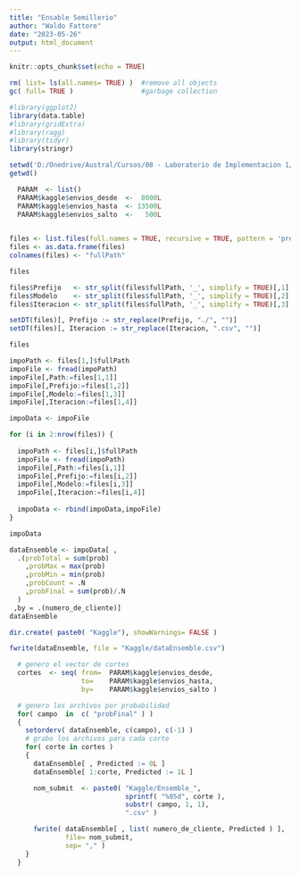 ```yaml
---
title: "Ensable Semillerio"
author: "Waldo Fattore"
date: "2023-05-26"
output: html_document
---
```


```r
knitr::opts_chunk$set(echo = TRUE)
```

```r
rm( list= ls(all.names= TRUE) )  #remove all objects
gc( full= TRUE )                 #garbage collection

#library(ggplot2)
library(data.table)
#library(gridExtra)
#library(ragg)
#library(tidyr)
library(stringr)

```

```r

setwd('D:/Onedrive/Austral/Cursos/08 - Laboratorio de Implementacion 1/labo2023v/src/wf-wal-final-3/Pred')
getwd()

```
```r
  PARAM  <- list()
  PARAM$kaggle$envios_desde  <-  8000L
  PARAM$kaggle$envios_hasta  <- 13500L
  PARAM$kaggle$envios_salto  <-   500L
  
```


```r

files <- list.files(full.names = TRUE, recursive = TRUE, pattern = 'pred*')
files <- as.data.frame(files)
colnames(files) <- "fullPath"

files

```

```r
files$Prefijo   <- str_split(files$fullPath, '_', simplify = TRUE)[,1]
files$Modelo    <- str_split(files$fullPath, '_', simplify = TRUE)[,2]
files$Iteracion <- str_split(files$fullPath, '_', simplify = TRUE)[,3]

setDT(files)[, Prefijo := str_replace(Prefijo, "./", "")]
setDT(files)[, Iteracion := str_replace(Iteracion, ".csv", "")]

files
```

```r

impoPath <- files[1,]$fullPath
impoFile <- fread(impoPath)
impoFile[,Path:=files[1,1]]
impoFile[,Prefijo:=files[1,2]]
impoFile[,Modelo:=files[1,3]]
impoFile[,Iteracion:=files[1,4]]

impoData <- impoFile

```

```r

for (i in 2:nrow(files)) {
  
  impoPath <- files[i,]$fullPath
  impoFile <- fread(impoPath)
  impoFile[,Path:=files[i,1]]
  impoFile[,Prefijo:=files[i,2]]
  impoFile[,Modelo:=files[i,3]]
  impoFile[,Iteracion:=files[i,4]]
  
  impoData <- rbind(impoData,impoFile)
}

impoData

```
```r

dataEnsemble <- impoData[ ,
  .(probTotal = sum(prob)
    ,probMax = max(prob)
    ,probMin = min(prob)
    ,probCount = .N
    ,probFinal = sum(prob)/.N
  )
 ,by = .(numero_de_cliente)]
dataEnsemble


```

```r

dir.create( paste0( "Kaggle"), showWarnings= FALSE )

fwrite(dataEnsemble, file = "Kaggle/dataEnsemble.csv")

```

```r

  # genero el vector de cortes
  cortes  <- seq( from=  PARAM$kaggle$envios_desde,
                  to=    PARAM$kaggle$envios_hasta,
                  by=    PARAM$kaggle$envios_salto )

  # genero los archivos por probabilidad
  for( campo  in  c( "probFinal" ) )
  {
    setorderv( dataEnsemble, c(campo), c(-1) )
    # grabo los archivos para cada corte
    for( corte in cortes )
    {
      dataEnsemble[ , Predicted := 0L ]
      dataEnsemble[ 1:corte, Predicted := 1L ]

      nom_submit  <- paste0( "Kaggle/Ensemble_",
                             sprintf( "%05d", corte ),
                             substr( campo, 1, 1),
                             ".csv" )

      fwrite( dataEnsemble[ , list( numero_de_cliente, Predicted ) ],
              file= nom_submit,
              sep= "," )
    }
  }

```



